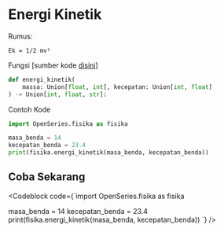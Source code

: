 
# Energi Kinetik

Rumus:

```
Ek = 1/2 mv²
```

Fungsi [sumber kode [disini](https://github.com/bellshade/OpenSeries/blob/main/OpenSeries/fisika.py#L76)]

```python
def energi_kinetik(
    massa: Union[float, int], kecepatan: Union[int, float]
) -> Union[int, float, str]:
```

Contoh Kode

```python
import OpenSeries.fisika as fisika

masa_benda = 14
kecepatan_benda = 23.4
print(fisika.energi_kinetik(masa_benda, kecepatan_benda))
```

## Coba Sekarang

<Codeblock code={`import OpenSeries.fisika as fisika

masa_benda = 14
kecepatan_benda = 23.4
print(fisika.energi_kinetik(masa_benda, kecepatan_benda))
`} />
